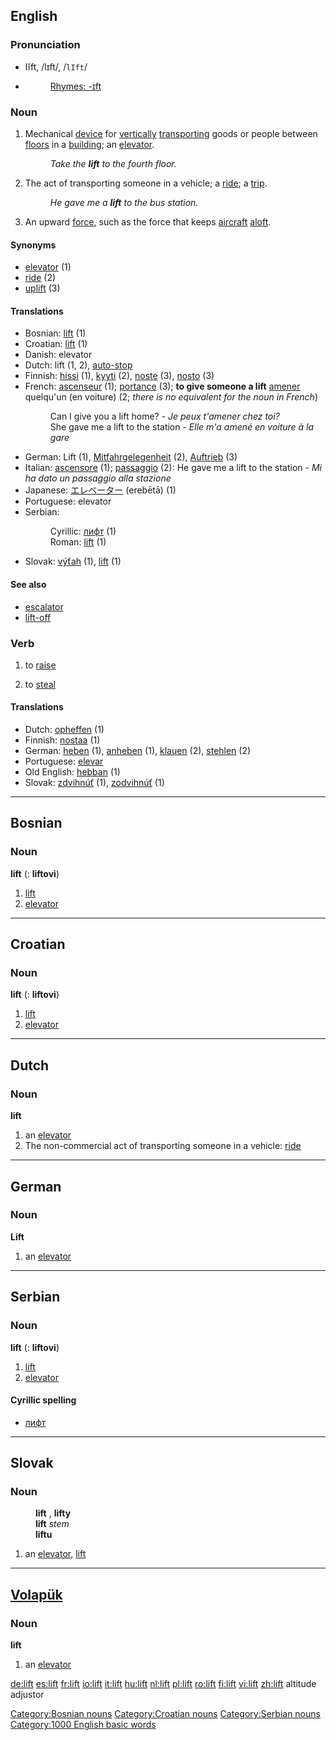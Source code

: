 ==English==

===Pronunciation===
*lĭft, /lɪft/, /<tt>lIft</tt>/
*{{audio|en-us-lift.ogg|Audio (US)}}
*:[[Rhymes:English:-ɪft|Rhymes: -ɪft]]

===Noun===
{{en-noun}}

# {{UK}} Mechanical [[device]] for [[vertically]] [[transporting]] goods or people between [[floors]] in a [[building]]; an [[elevator]].
#:''Take the '''lift''' to the fourth floor.''
# The act of transporting someone in a vehicle; a [[ride]]; a [[trip]].
#:''He gave me a '''lift''' to the bus station.''
# An upward [[force]], such as the force that keeps [[aircraft]] [[aloft]].

====Synonyms====
*[[elevator]] (1)
*[[ride]] (2)
*[[uplift]] (3)

====Translations====
*Bosnian: [[lift#Bosnian|lift]] {{m}} (1)
*Croatian: [[lift#Croatian|lift]] {{m}} (1)
*Danish: elevator
*Dutch: lift {{m}} (1, 2), [[auto-stop]] {{m}}
*Finnish: [[hissi]] (1), [[kyyti]] (2), [[noste]] (3), [[nosto]] (3)
*French: [[ascenseur]] {{m}} (1); [[portance]] {{m}} (3); '''to give someone a lift''' [[amener]] quelqu'un (en voiture) (2; ''there is no equivalent for the noun in French'')
*:Can I give you a lift home? - ''Je peux t'amener chez toi?''
*:She gave me a lift to the station - ''Elle m'a amené en voiture à la gare''
*German: Lift {{m}} (1), [[Mitfahrgelegenheit]] {{f}} (2), [[Auftrieb]] {{m}} (3)
*Italian: [[ascensore]] {{m}} (1); [[passaggio]] {{m}} (2): He gave me a lift to the station - ''Mi ha dato un passaggio alla stazione''
*Japanese: [[エレベーター]] (erebētā) (1)
*Portuguese: elevator {{m}}
*Serbian:
*:Cyrillic: [[лифт#Serbian|лифт]] {{m}} (1)
*:Roman: [[lift#Serbian|lift]] {{m}} (1)
*Slovak: [[výťah]] {{m}} (1), [[lift#Slovak|lift]] {{m}} (1)

====See also====
*[[escalator]]
*[[lift-off]]

===Verb===
{{en-verb}}
# to [[raise]] 
# {{slang}} to [[steal]]

====Translations====
*Dutch: [[opheffen]] (1)
*Finnish: [[nostaa]] (1)
*German: [[heben]] (1), [[anheben]] (1), [[klauen]] (2), [[stehlen]] (2)
*Portuguese: [[elevar]]
*Old English: [[hebban]] (1)
*Slovak: [[zdvihnúť]] (1), [[zodvihnúť]] (1)


----

==Bosnian==
===Noun===
'''lift''' {{m}} {{s}} ({{p}}: '''liftovi''')
#[[lift]]
#[[elevator]]
[[Category:Bosnian nouns]]

----

==Croatian==
===Noun===
'''lift''' {{m}} {{s}} ({{p}}: '''liftovi''')
#[[lift]]
#[[elevator]]
[[Category:Croatian nouns]]

----

==Dutch==
===Noun===
'''lift''' {{m}}
# an [[elevator]]
# The non-commercial act of transporting someone in a vehicle: [[ride]]

----

==German==
===Noun===
'''Lift''' {{m}}
# an [[elevator]]

----

==Serbian==
===Noun===
'''lift''' {{m}} {{s}} ({{p}}: '''liftovi''')
#[[lift]]
#[[elevator]]
====Cyrillic spelling====
*[[лифт#Serbian|лифт]]
[[Category:Serbian nouns]]

----

==Slovak==
===Noun===
:'''lift''' {{m}}, '''lifty''' {{p}}
:'''lift''' ''stem''
:'''liftu''' ''{{gensg}}''
:{{dub}}
# an [[elevator]], [[lift#English|lift]]

----

==[[Volapük]]==
===Noun===
'''lift'''
# an [[elevator]]

[[Category:1000 English basic words]]

[[de:lift]]
[[es:lift]]
[[fr:lift]]
[[io:lift]]
[[it:lift]]
[[hu:lift]]
[[nl:lift]]
[[pl:lift]]
[[ro:lift]]
[[fi:lift]]
[[vi:lift]]
[[zh:lift]]
altitude adjustor